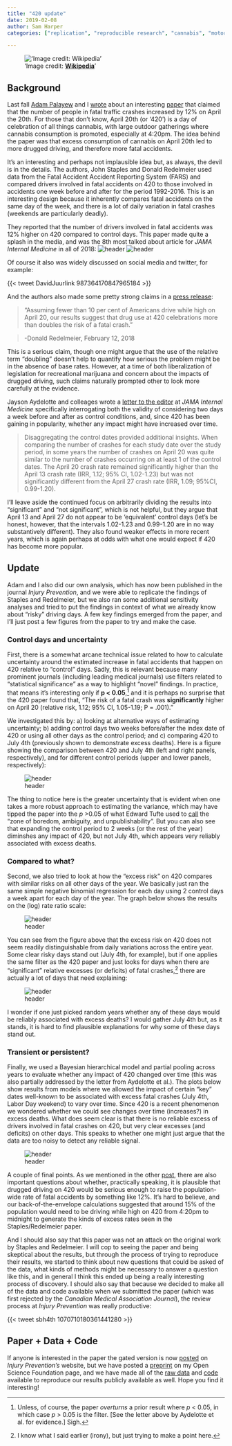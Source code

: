 ```yaml
---
title: "420 update"
date: 2019-02-08
author: Sam Harper
categories: ["replication", "reproducible research", "cannabis", "motor vehicle crashes"]

---
```


!['Image credit: [**Wikipedia**](https://upload.wikimedia.org/wikipedia/commons/7/7e/I-420.svg)'](featured.png)

## Background

Last fall [Adam Palayew](https://twitter.com/AdamPalayew) and I [wrote](http://samharper.org/new-blog/2018/4/17/is-420-deadly) about an interesting [paper](https://jamanetwork.com/journals/jamainternalmedicine/article-abstract/2672202) that claimed that the number of people in fatal traffic crashes increased by 12% on April the 20th. For those that don't know, April 20th (or '420') is a day of celebration of all things cannabis, with large outdoor gatherings where cannabis consumption is promoted, especially at 4:20pm. The idea behind the paper was that excess consumption of cannabis on April 20th led to more drugged driving, and therefore more fatal accidents.

It's an interesting and perhaps not implausible idea but, as always, the devil is in the details. The authors, John Staples and Donald Redelmeier used data from the Fatal Accident Accident Reporting System (FARS) and compared drivers involved in fatal accidents on 420 to those involved in accidents one week before and after for the period 1992-2016. This is an interesting design because it inherently compares fatal accidents on the same day of the week, and there is a lot of daily variation in fatal crashes (weekends are particularly deadly). 

They reported that the number of drivers involved in fatal accidents was 12% higher on 420 compared to control days. This paper made quite a splash in the media, and was the 8th most talked about article for *JAMA Internal Medicine* in all of 2018:
![header](jama-1.png)
![header](jama-2.png)

Of course it also was widely discussed on social media and twitter, for example:

{{< tweet DavidJuurlink 987364170847965184 >}}


And the authors also made some pretty strong claims in a [press release](https://www.sciencedaily.com/releases/2018/02/180212112005.htm):

> "Assuming fewer than 10 per cent of Americans drive while high on April 20, our results suggest that drug use at 420 celebrations more than doubles the risk of a fatal crash."

> -Donald Redelmeier, February 12, 2018

This is a serious claim, though one might argue that the use of the relative term "doubling" doesn't help to quantify how serious the problem might be in the absence of base rates. However, at a time of both liberalization of legislation for recreational marijuana and concern about the impacts of drugged driving, such claims naturally prompted other to look more carefully at the evidence.

Jayson Aydelotte and colleages wrote a [letter to the editor](https://jamanetwork.com/journals/jamainternalmedicine/article-abstract/2712270) at *JAMA Internal Medicine* specifically interrogating both the validity of considering two days a week before and after as control conditions, and, since 420 has been gaining in popularity, whether any impact might have increased over time. 

> Disaggregating the control dates provided additional insights. When comparing the number of crashes for each study date over the study period, in some years the number of crashes on April 20 was quite similar to the number of crashes occurring on at least 1 of the control dates. The April 20 crash rate remained significantly higher than the April 13 crash rate (IRR, 1.12; 95% CI, 1.02-1.23) but was not significantly different from the April 27 crash rate (IRR, 1.09; 95%CI, 0.99-1.20).

I'll leave aside the continued focus on arbitrarily dividing the results into "significant" and "not significant", which is not helpful, but they argue that April 13 and April 27 do not appear to be 'equivalent' control days (let's be honest, however, that the intervals 1.02-1.23 and 0.99-1.20 are in no way substantively different). They also found weaker effects in more recent years, which is again perhaps at odds with what one would expect if 420 has become more popular.

## Update

Adam and I also did our own analysis, which has now been published in the journal *Injury Prevention*, and we were able to replicate the findings of Staples and Redelmeier, but we also ran some additional sensitivity analyses and tried to put the findings in context of what we already know about "risky" driving days. 
A few key findings emerged from the paper, and I'll just post a few figures from the paper to try and make the case. 

### Control days and uncertainty
First, there is a somewhat arcane technical issue related to how to calculate uncertainty around the estimated increase in fatal accidents that happen on 420 relative to "control" days. Sadly, this is relevant because many prominent journals (including leading medical journals) use filters related to "statistical significance" as a way to highlight "novel" findings. In practice, that means it's interesting only if **p < 0.05**,[^1] and it is perhaps no surprise that the 420 paper found that, "The risk of a fatal crash was **significantly** higher on April 20 (relative risk, 1.12; 95% CI, 1.05-1.19; P = .001)." 

We investigated this by: a) looking at alternative ways of estimating uncertainty; b) adding control days two weeks before/after the index date of 420 or using all other days as the control period; and c) comparing 420 to July 4th (previously shown to demonstrate excess deaths). Here is a figure showing the comparison between 420 and July 4th (left and right panels, respectively), and for different control periods (upper and lower panels, respectively):

[^1]: Unless, of course, the paper *overturns* a prior result where *p* < 0.05, in which case *p* > 0.05 is the filter. [See the letter above by Aydelotte et al. for evidence.] Sigh.

![header](420-fig1.png)

The thing to notice here is the greater uncertainty that is evident when one takes a more robust approach to estimating the variance, which may have tipped the paper into the *p* >0.05 of what Edward Tufte used to [call](https://www.edwardtufte.com/bboard/q-and-a-fetch-msg?msg_id=0001et) the "zone of boredom, ambiguity, and unpublishability". But you can also see that expanding the control period to 2 weeks (or the rest of the year) diminshes any impact of 420, but not July 4th, which appears very reliably associated with excess deaths. 

### Compared to what?

Second, we also tried to look at how the "excess risk" on 420 compares with similar risks on all other days of the year. We basically just ran the same simple negative binomial regression for each day using 2 control days a week apart for each day of the year. The graph below shows the results on the (log) rate ratio scale:

![header](420-fig2.png)

You can see from the figure above that the excess risk on 420 does not seem readily distinguishable from daily variations across the entire year. Some clear risky days stand out (July 4th, for example), but if one applies the same filter as the 420 paper and just looks for days when there are "significant" relative excesses (or deficits) of fatal crashes,[^2] there are actually a lot of days that need explaining:

[^2]: I know what I said earlier (irony), but just trying to make a point here.

![header](420-t8.png)

I wonder if one just picked random years whether any of these days would be reliably associated with excess deaths? I would gather July 4th but, as it stands, it is hard to find plausible explanations for why some of these days stand out.

### Transient or persistent?

Finally, we used a Bayesian hierarchical model and partial pooling across years to evaluate whether any impact of 420 changed over time (this was also partially addressed by the letter from Aydelotte et al.). The plots below show results from models where we allowed the impact of certain "key" dates well-known to be associated with excess fatal crashes (July 4th, Labor Day weekend) to vary over time. Since 420 is a recent phenomenon we wondered whether we could see changes over time (increases?) in excess deaths. What does seem clear is that there is no reliable excess of drivers involved in fatal crashes on 420, but very clear excesses (and deficits) on other days. This speaks to whether one might just argue that the data are too noisy to detect any reliable signal.

![header](420-fig3.png)

A couple of final points. As we mentioned in the other [post](http://samharper.org/new-blog/2018/4/17/is-420-deadly), there are also important questions about whether, practically speaking, it is plausible that drugged driving on 420 would be serious enough to raise the population-wide rate of fatal accidents by something like 12%. It's hard to believe, and our back-of-the-envelope calculations suggested that around 15% of the population would need to be driving while high on 420 from 4:20pm to midnight to generate the kinds of excess rates seen in the Staples/Redelmeier paper. 

And I should also say that this paper was not an attack on the original work by Staples and Redelmeier. I will cop to seeing the paper and being skeptical about the results, but through the process of trying to reproduce their results, we started to think about new questions that could be asked of the data, what kinds of methods might be necessary to answer a question like this, and in general I think this ended up being a really interesting process of discovery. I should also say that because we decided to make all of the data and code available when we submitted the paper (which was first rejected by the *Canadian Medical Association Journal*), the review process at *Injury Prevention* was really productive:


{{< tweet sbh4th 1070710180361441280 >}}

## Paper + Data + Code
If anyone is interested in the paper the gated version is now [posted](https://injuryprevention.bmj.com/content/early/2019/01/28/injuryprev-2018-043068) on *Injury Prevention's* website, but we have posted a [preprint](https://osf.io/tzcsy/) on my Open Science Foundation page, and we have made all of the [raw data](https://osf.io/jw258/) and [code](https://osf.io/ck3db/) available to reproduce our results publicly available as well. Hope you find it interesting!
